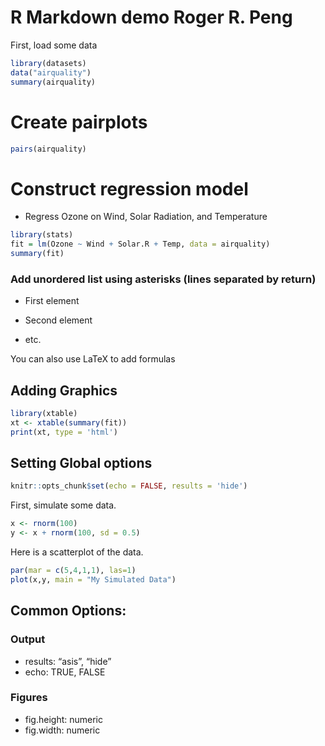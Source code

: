 R Markdown demo Roger R. Peng
=============================

First, load some data

```r
library(datasets)
data("airquality")
summary(airquality)
```

# Create pairplots

```r
pairs(airquality)
```

# Construct regression model
- Regress Ozone on Wind, Solar Radiation, and Temperature

```r
library(stats)
fit = lm(Ozone ~ Wind + Solar.R + Temp, data = airquality)
summary(fit)
```

### Add unordered list using asterisks (lines separated by return)

* First element

* Second element

* etc. 

You can also use LaTeX to add formulas

## Adding Graphics

```r
library(xtable)
xt <- xtable(summary(fit))
print(xt, type = 'html')
```

## Setting Global options

```r
knitr::opts_chunk$set(echo = FALSE, results = 'hide')
```

First, simulate some data.

```r
x <- rnorm(100)
y <- x + rnorm(100, sd = 0.5)
```

Here is a scatterplot of the data.

```r
par(mar = c(5,4,1,1), las=1)
plot(x,y, main = "My Simulated Data")
```

## Common Options: 

### Output
- results: "asis", "hide"
- echo: TRUE, FALSE

### Figures
- fig.height: numeric
- fig.width: numeric


